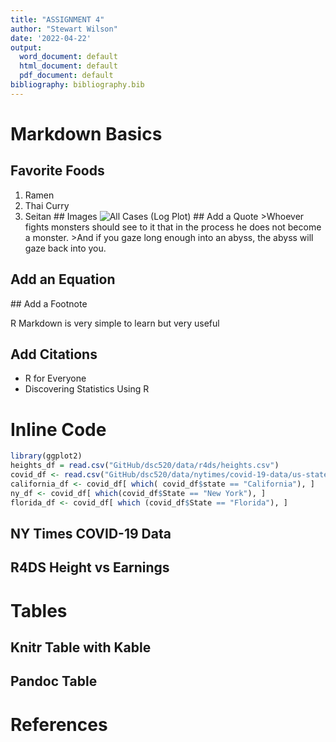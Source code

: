 ```yaml
---
title: "ASSIGNMENT 4"
author: "Stewart Wilson"
date: '2022-04-22'
output:
  word_document: default
  html_document: default
  pdf_document: default
bibliography: bibliography.bib
---
```


# Markdown Basics

## Favorite Foods
1. Ramen
2. Thai Curry
3. Seitan
## Images
![All Cases (Log Plot)](C:/Users/Stewart/Documents/GitHub/dsc520/completed/assignment04/plots/10-all-cases-log.png)
## Add a Quote
>Whoever fights monsters should see to it that in the process he does not become a monster. 
>And if you gaze long enough into an abyss, the abyss will gaze back into you. 

## Add an Equation
\begin{math}c^2=a^2+b^2\end{math}
## Add a Footnote

R Markdown is very simple to learn but very useful

## Add Citations

* R for Everyone
* Discovering Statistics Using R

# Inline Code
```r
library(ggplot2)
heights_df = read.csv("GitHub/dsc520/data/r4ds/heights.csv")
covid_df <- read.csv("GitHub/dsc520/data/nytimes/covid-19-data/us-states.csv")
california_df <- covid_df[ which( covid_df$state == "California"), ]
ny_df <- covid_df[ which(covid_df$State == "New York"), ]
florida_df <- covid_df[ which (covid_df$State == "Florida"), ]
```
## NY Times COVID-19 Data

## R4DS Height vs Earnings

# Tables

## Knitr Table with Kable

## Pandoc Table

# References